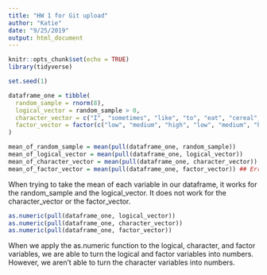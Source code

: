 ```yaml
---
title: "HW 1 for Git upload"
author: "Katie"
date: "9/25/2019"
output: html_document
---
```


```r
knitr::opts_chunk$set(echo = TRUE)
library(tidyverse) 
```

```r
set.seed(1) 

dataframe_one = tibble(
  random_sample = rnorm(8), 
  logical_vector = random_sample > 0, 
  character_vector = c("I", "sometimes", "like", "to", "eat", "cereal", "for", "dinner"),
  factor_vector = factor(c("low", "medium", "high", "low", "medium", "high", "low", "medium")) 
)

mean_of_random_sample = mean(pull(dataframe_one, random_sample))
mean_of_logical_vector = mean(pull(dataframe_one, logical_vector))
mean_of_character_vector = mean(pull(dataframe_one, character_vector)) ## Error occurred when running this line of code
mean_of_factor_vector = mean(pull(dataframe_one, factor_vector)) ## Error occurred when running this line of code
```

When trying to take the mean of each variable in our dataframe, it works for the random_sample and the logical_vector. It does not work for the character_vector or the factor_vector. 

```r
as.numeric(pull(dataframe_one, logical_vector))
as.numeric(pull(dataframe_one, character_vector))
as.numeric(pull(dataframe_one, factor_vector))
```

When we apply the as.numeric function to the logical, character, and factor variables, we are able to turn the logical and factor variables into numbers. However, we aren't able to turn the character variables into numbers. 

